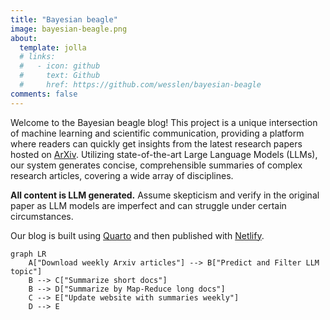 ```yaml
---
title: "Bayesian beagle"
image: bayesian-beagle.png
about:
  template: jolla
  # links:
  #   - icon: github
  #     text: Github
  #     href: https://github.com/wesslen/bayesian-beagle
comments: false
---
```


Welcome to the Bayesian beagle blog! This project is a unique intersection of machine learning and scientific communication, providing a platform where readers can quickly get insights from the latest research papers hosted on [ArXiv](https://arxiv.org/). Utilizing state-of-the-art Large Language Models (LLMs), our system generates concise, comprehensible summaries of complex research articles, covering a wide array of disciplines.

**All content is LLM generated.** Assume skepticism and verify in the original paper as LLM models are imperfect and can struggle under certain circumstances.

Our blog is built using [Quarto](https://quarto.org/) and then published with [Netlify](https://app.netlify.com/).

```mermaid
graph LR
    A["Download weekly Arxiv articles"] --> B["Predict and Filter LLM topic"]
    B --> C["Summarize short docs"]
    B --> D["Summarize by Map-Reduce long docs"]
    C --> E["Update website with summaries weekly"]
    D --> E
```
